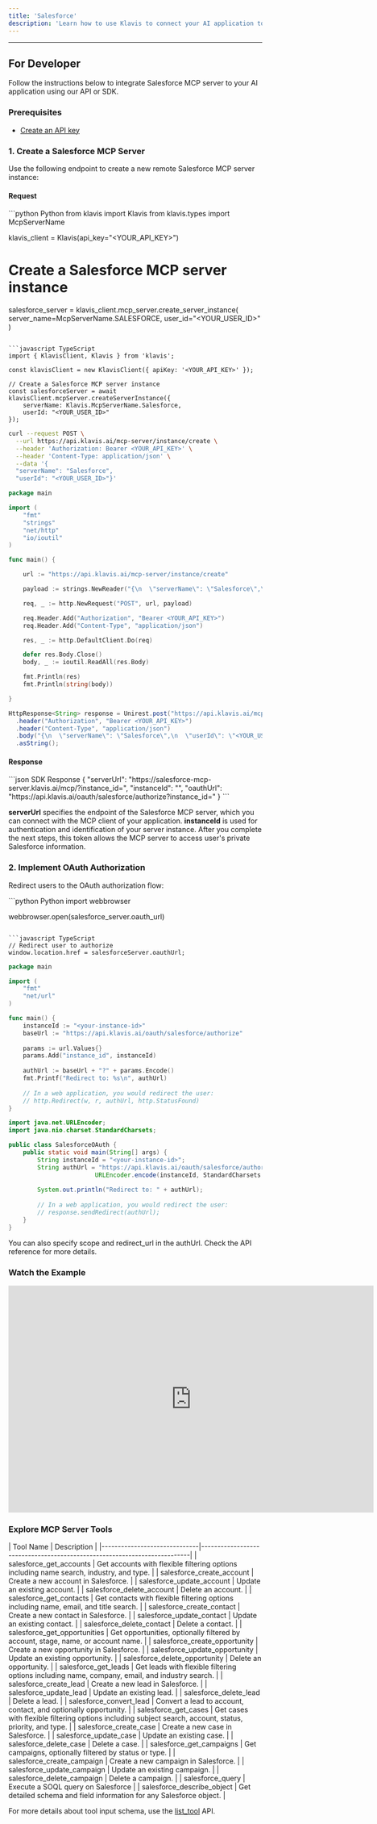 ```yaml
---
title: 'Salesforce'
description: 'Learn how to use Klavis to connect your AI application to Salesforce MCP Server'
---
```



<NoCodeSnippet />

---

## For Developer

Follow the instructions below to integrate Salesforce MCP server to your AI application using our API or SDK.

### Prerequisites

- [Create an API key](https://www.klavis.ai/home/api-keys)

### 1. Create a Salesforce MCP Server

Use the following endpoint to create a new remote Salesforce MCP server instance:

#### Request
<CodeGroup>
```python Python
from klavis import Klavis
from klavis.types import McpServerName

klavis_client = Klavis(api_key="<YOUR_API_KEY>")

# Create a Salesforce MCP server instance
salesforce_server = klavis_client.mcp_server.create_server_instance(
    server_name=McpServerName.SALESFORCE,
    user_id="<YOUR_USER_ID>"
)
```

```javascript TypeScript
import { KlavisClient, Klavis } from 'klavis';

const klavisClient = new KlavisClient({ apiKey: '<YOUR_API_KEY>' });

// Create a Salesforce MCP server instance
const salesforceServer = await klavisClient.mcpServer.createServerInstance({
    serverName: Klavis.McpServerName.Salesforce,
    userId: "<YOUR_USER_ID>"
});
```

```bash cURL
curl --request POST \
  --url https://api.klavis.ai/mcp-server/instance/create \
  --header 'Authorization: Bearer <YOUR_API_KEY>' \
  --header 'Content-Type: application/json' \
  --data '{
  "serverName": "Salesforce",
  "userId": "<YOUR_USER_ID>"}'
```


```go Go
package main

import (
	"fmt"
	"strings"
	"net/http"
	"io/ioutil"
)

func main() {

	url := "https://api.klavis.ai/mcp-server/instance/create"

	payload := strings.NewReader("{\n  \"serverName\": \"Salesforce\",\n  \"userId\": \"<YOUR_USER_ID>\"\n}")

	req, _ := http.NewRequest("POST", url, payload)

	req.Header.Add("Authorization", "Bearer <YOUR_API_KEY>")
	req.Header.Add("Content-Type", "application/json")

	res, _ := http.DefaultClient.Do(req)

	defer res.Body.Close()
	body, _ := ioutil.ReadAll(res.Body)

	fmt.Println(res)
	fmt.Println(string(body))

}
```

```java Java
HttpResponse<String> response = Unirest.post("https://api.klavis.ai/mcp-server/instance/create")
  .header("Authorization", "Bearer <YOUR_API_KEY>")
  .header("Content-Type", "application/json")
  .body("{\n  \"serverName\": \"Salesforce\",\n  \"userId\": \"<YOUR_USER_ID>\"\n}")
  .asString();
```
</CodeGroup>

#### Response
<CodeGroup>
```json SDK Response
{
  "serverUrl": "https://salesforce-mcp-server.klavis.ai/mcp/?instance_id=<instance-id>",
  "instanceId": "<instance-id>",
  "oauthUrl": "https://api.klavis.ai/oauth/salesforce/authorize?instance_id=<instance-id>"
}
```
</CodeGroup>


<Check> **serverUrl** specifies the endpoint of the Salesforce MCP server, which you can connect with the MCP client of your application.</Check>
<Note> **instanceId** is used for authentication and identification of your server instance. After you complete the next steps, this token allows the MCP server to access user's private Salesforce information.</Note>


### 2. Implement OAuth Authorization

Redirect users to the OAuth authorization flow:

<CodeGroup>
```python Python
import webbrowser

webbrowser.open(salesforce_server.oauth_url)
```

```javascript TypeScript
// Redirect user to authorize
window.location.href = salesforceServer.oauthUrl;
```



```go Go
package main

import (
    "fmt"
    "net/url"
)

func main() {
    instanceId := "<your-instance-id>"
    baseUrl := "https://api.klavis.ai/oauth/salesforce/authorize"
    
    params := url.Values{}
    params.Add("instance_id", instanceId)
    
    authUrl := baseUrl + "?" + params.Encode()
    fmt.Printf("Redirect to: %s\n", authUrl)
    
    // In a web application, you would redirect the user:
    // http.Redirect(w, r, authUrl, http.StatusFound)
}
```

```java Java
import java.net.URLEncoder;
import java.nio.charset.StandardCharsets;

public class SalesforceOAuth {
    public static void main(String[] args) {
        String instanceId = "<your-instance-id>";
        String authUrl = "https://api.klavis.ai/oauth/salesforce/authorize?instance_id=" + 
                        URLEncoder.encode(instanceId, StandardCharsets.UTF_8);
        
        System.out.println("Redirect to: " + authUrl);
        
        // In a web application, you would redirect the user:
        // response.sendRedirect(authUrl);
    }
}
```


</CodeGroup>

<Tip>
You can also specify scope and redirect_url in the authUrl. Check the API reference for more details.
</Tip>

### Watch the Example
<iframe
  width="725"
  height="450"
  src="https://www.youtube.com/embed/iJTe0tJFpKA"
  title="YouTube video player"
  frameBorder="0"
  allow="accelerometer; autoplay; clipboard-write; encrypted-media; gyroscope; picture-in-picture; web-share"
  allowFullScreen
></iframe>

### Explore MCP Server Tools

<Accordion title="Tools Information">
| Tool Name                    | Description                                                              |
|------------------------------|--------------------------------------------------------------------------|
| salesforce_get_accounts             | Get accounts with flexible filtering options including name search, industry, and type. |
| salesforce_create_account           | Create a new account in Salesforce.                                     |
| salesforce_update_account           | Update an existing account.                                              |
| salesforce_delete_account           | Delete an account.                                                       |
| salesforce_get_contacts             | Get contacts with flexible filtering options including name, email, and title search. |
| salesforce_create_contact           | Create a new contact in Salesforce.                                     |
| salesforce_update_contact           | Update an existing contact.                                              |
| salesforce_delete_contact           | Delete a contact.                                                        |
| salesforce_get_opportunities        | Get opportunities, optionally filtered by account, stage, name, or account name. |
| salesforce_create_opportunity       | Create a new opportunity in Salesforce.                                 |
| salesforce_update_opportunity       | Update an existing opportunity.                                          |
| salesforce_delete_opportunity       | Delete an opportunity.                                                   |
| salesforce_get_leads                | Get leads with flexible filtering options including name, company, email, and industry search. |
| salesforce_create_lead              | Create a new lead in Salesforce.                                        |
| salesforce_update_lead              | Update an existing lead.                                                 |
| salesforce_delete_lead              | Delete a lead.                                                           |
| salesforce_convert_lead             | Convert a lead to account, contact, and optionally opportunity.         |
| salesforce_get_cases                | Get cases with flexible filtering options including subject search, account, status, priority, and type. |
| salesforce_create_case              | Create a new case in Salesforce.                                        |
| salesforce_update_case              | Update an existing case.                                                 |
| salesforce_delete_case              | Delete a case.                                                           |
| salesforce_get_campaigns            | Get campaigns, optionally filtered by status or type.                   |
| salesforce_create_campaign          | Create a new campaign in Salesforce.                                    |
| salesforce_update_campaign          | Update an existing campaign.                                             |
| salesforce_delete_campaign          | Delete a campaign.                                                       |
| salesforce_query                    | Execute a SOQL query on Salesforce                                      |
| salesforce_describe_object          | Get detailed schema and field information for any Salesforce object.   |
</Accordion>

<Note>For more details about tool input schema, use the [list_tool](https://docs.klavis.ai/api-reference/mcp-server/list-tools) API.</Note> 